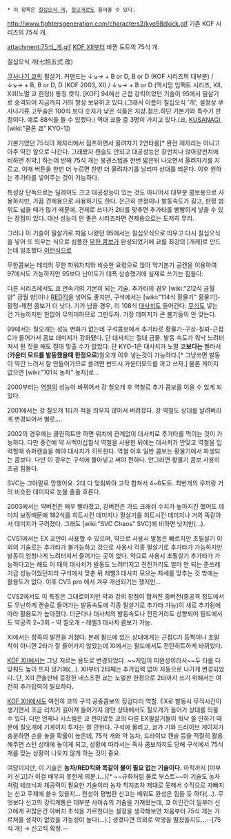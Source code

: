  * 이 항목은 [[칠십오식 개]], [[칠오개]]로도 들어올 수 있다.

http://www.fightersgeneration.com/characters2/kyo98dkick.gif
기존 KOF 시리즈의 75식 개.

attachment:75식_개.gif
[[KOF XII]]부터 바뀐 도트의 75식 개.

칠십오식 개(七拾五式 改) 
 
[[쿠사나기 쿄]]의 필살기. 커맨드는 ↓↘→ + B or D, B or D (KOF 시리즈의 대부분) / ↓↘→ + B, B or D, D (KOF 2003, XI) / ↓↘→ + B or D (맥시멈 임팩트 시리즈, XII, XIII(노멀 쿄 한정)) 
통칭 컷킥. [KOF] 94에선 근접 강킥이었던 기술이 95에서 필살기로 승격되어 지금까지 거의 항상 보유하고 있다.(그래서 이름이 칠십오식 '개', 설정상 쿠사나기류 고무술은 100식 보다 숫자가 낮은 식들은 지상.점프.하단 기본기와 특수기 판정이다. 예로 88식을 들 수 있겠다.) 역대 쿄들 중 3명이 가지고 있다.(쿄, [[KUSANAGI]], [wiki:"클론 쿄" KYO-1]) 

기본기였던 75식이 제자리에서 점프하면서 올려차기 2연타를[* 완전 제자리는 아니고 아주 약간 앞으로 나간다. 그래봤자 캔슬도 안되고 대공성능은 강펀치나 앉아강펀치에 비하면 취약.] 하는데 반해 75식 개는 붕권스텝을 한번 밟은뒤 나오면서 올려차기를 지르고, 이때 버튼을 한번 더 누르면 한번 더 올려차기를 날리며 상대를 띄운다. 이후 원하는 추가타를 넣어주는 것이 가능하다. 

특성상 단독으로는 딜레이도 크고 대공성능이 있는 것도 아니어서 대부분 콤보용으로 사용하지만, 가끔 견제용으로 사용하기도 한다. 은근히 판정이나 발동속도가 길고, 판정 범위도 넓을 때가 많기 때문에. 견제로 쓰다가 2타를 맞추면 추가타를 빵빵하게 넣을 수 있는 장점이 있다. 대신 성능이 안 좋은 시리즈라면 견제용으로는 도저히 무리.

그러나 이 기술이 필살기로 처음 나왔던 95에서는 칠십오식으로 띄우고 다시 칠십오식을 넣어 또 띄우는 식으로 심플한 [[무한 콤보]]가 완성되었기에 쿄를 최강의 [개캐]로 만드는데 일조했다.[http://blog.naver.com/kjyyoons/10107613243 이런식으로]

무한콤보는 테리의 무한 파워차지와 비슷한 요령으로 앉아 약기본기 공캔을 이용하여 97에서도 가능하지만 95보다 난이도가 대폭 상승했기에 실제로 쓰기는 힘들다. 

다른 시리즈에서도 쿄 연속기의 기본이 되는 기술. 추가타의 경우 [wiki:"212식 금월 양" 금월 양]이나 [[RED킥]]을 넣어도 좋지만, 구석에서는 [wiki:"114식 황물기" 황물기]-팔청-제천 콤보가 더 낫다. 기가 남을 경우, 리 108식 [[대사치]]도 들어간다. [[무식]]도 넣는 건 가능하지만 한없이 무의미하므로 그만두자. 가장 데미지가 큰 불기둥이 안 맞는다.

99에서는 칠오개는 성능 변화가 없는데 구석콤보에서 추가타로 황물기-구상-칠뢰-근접 C가 들어가서 콤보 데미지가 강화됐다. 단 대사치는 절대 금물. 발동 속도가 워낙 느려터져서 뭔 짓을 해도 절대 맞출 수가 없었다. 단 KYO-1은 대사치가 노멀 쿄'''보다는''' 빨라서 ('''카운터 모드를 발동했을때 한정으로''')칠오개 이후 넣는것이 가능하다.[* 그냥쓰면 발동이 약간 느려서 잘 안들어가므로 쓸려면 반드시 카운터모드를 까고 쓰자.] 물론 게이지 없으면 [wiki:"101식 농차" 농차]로... 

2000부터는 [[역철]]의 성능이 바뀌어서 강 칠오개 후 역철로 추가 콤보를 이을 수 있게 되었다. 
 
2001에서는 강 칠오개 1타가 적을 띄우지 않아서 버려졌다. 강 역철도 상대를 날려버리게 변경되어서 별로….

2002의 경우에는 클린히트만 하면 위치에 관계없이 대사치로 추가타를 먹이는 것이 가능하다. 다만 중간에 약 사백이십칠식 역철을 사용한 뒤에는 대사치가 안맞고 역철을 입력할때 슈퍼캔슬을 해야 대사치가 히트한다. 역철 이후 일반 콤보는 황물기에서 파생되는 콤보다. 다만 이 경우는 구석에 몰아넣고 써야 편하다. 안그러면 황물기 콤보 사용이 조금 힘들다. 

SVC는 그야말로 망했어요. 2대 다 맞춰봐야 고작 합쳐서 4~6도트. 최번개의 우끼랑 거의 비슷한 데미지로 눈물 줄줄 흐른다.

2003에서는 약버전은 매우 빨라졌고, 강버전은 가드 크래쉬 수치가 높아지긴 했어도 데미지 보정때문에 182식를 히트시킨 데미지나 필살기를 히트시킨 데미지나 거의 똑같아서 데미지가 구려졌다. 그래도 [wiki:"SVC Chaos" SVC]에 비하면 낫지만(…).

CVS1에서는 EX 쿄만이 사용할 수 있으며, 약으로 사용시 발동은 빠르지만 초필살기 이외의 기술로는 추가타가 불가능하고 강으로 사용시 각종 필살기로 추가타가 가능하지만 발동이 엄청나게 느려터져서 들어가는 곳이 없다. 약으로 사용시 초필살기 추가타가 가능하다고는 해도 이 때의 대사치가 발동도 느려터지고 전진거리도 얼마 안 되는 준쓰레기급 성능이었던지라 구석에서 맞춘 뒤 레벨3 대사치 모으는 자세를 맞추는 것 밖에는 활용도가 없다. 이후 CVS pro 에서 겨우 개선되기는 했지만... 

CVS2에서도 이 특징은 그대로이지만 약과 강의 장점이 합쳐진 중버전(중공격 정도에서도 무난하게 캔슬로 들어가는 발동속도에 각종 필살기로 추가타 가능)이 새로 추가됨에 따라 활용도가 높아졌다. 더군다나 대사치의 발동속도나 전진거리도 상향되어 필드에서도 약공격 2~3회 - 약 칠오개 - 레벨3 대사치 콤보가 가능.

XI에서는 장족의 발전을 거쳤다. 본래 필드에 있는 상대에게는 근접C가 등짝이나 초밀착이 아니면 2타가 잘 들어가지 않았는데 XI에서는 필드에서도 전탄히트하게 바뀌었다.

[[KOF XII]]에서는 그냥 지르는 용도로 변경되었다. ~~게임이 미완성이라서~~두 타를 다 맞춰도 높이 뜨지 않기에(…). XII부터 2타째는 추가입력 없이 자동으로 나가게 변경되었다. 단, XIII 콘솔판에 등장한 네스츠편 쿄는 노멀판 한정으로 2타까지 쓰기 위해서는 여전히 추가입력이 필요하다.

[[KOF XIII]]에서도 여전히 쿄의 구석 공중콤보의 징검다리 역할. EX로 발동시 무적시간이 생기면서 조금 리치가 길어져 들어가지 않던 상태에서도 칠오개가 들어가 상대를 띄울 수 있다. 다만 언제나 시스템은 쿄 편이었듯 쿄의 다른 EX필살기들이 워낙 쓸 만하기 때문에 칠오개에 기게이지 투자는 잘 안한다. 구석에 몰리고, 쿄가 기와 드라이브 게이지가 충분하면 손을 놓을 확률이 높은데, 75식 개와 약 농차, 드라이브 캔슬 등을 적절히 활용해주면 스턴 상태에 놓이게 되고, 상황에 따라서는 즉사 콤보까지도 당해 구석에서 75식 개를 맞는 상황이 나오지 않게 하는 것이 중요. 

여담이지만, 이 기술은 '''농차/RED킥와 똑같이 불이 필요 없는 기술이다.''' 아직까지 [야부키 신고]가 이걸 배우지 못한게 의문.(...)[* ~~규화처럼 불로 부스트~~이 기술도 농차처럼 테크닉과 체공력이 필요한 기술이라 농차 착지조차 제대로 못해서 수직으로 자빠지는 신고 주제에 쓸수 있을지... 천성이 평범한 신고는 배워도 완성은 힘들 듯 하다(…). 무엇보다 신고의 강킥계통은 대부분 사이슈의 기술을 가져왔는데, 쿄 이인간이 일부러 신고에게 귀찮은건 아버지 초식을 가르친다는 설정을 생각해보면 처음부터 75식 개는 가르쳐줄 생각이 없었을 가능성이 높다(…).] 생겼다면 의외로 악명을 떨쳤을지도...--[75식 개] → 신고킥 확정.--
